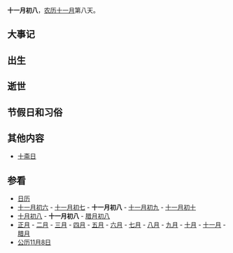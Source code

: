 {{Lunar11Calendar}}
'''十一月初八'''，[[农历|农历]][[十一月_(农历)|十一月]]第八天。

==大事记==

==出生==

==逝世==

==节假日和习俗==

==其他内容==
*[[十斋日|十斋日]]

==参看==
*[[历史上的今天|日历]]
*[[十一月初六|十一月初六]] - [[十一月初七|十一月初七]] - '''十一月初八''' - [[十一月初九|十一月初九]] - [[十一月初十|十一月初十]]
*[[十月初八|十月初八]] - '''十一月初八''' - [[腊月初八|腊月初八]]
*[[正月|正月]] - [[二月_(农历)|二月]] - [[三月_(农历)|三月]] - [[四月_(农历)|四月]] - [[五月_(农历)|五月]] - [[六月_(农历)|六月]] - [[七月_(农历)|七月]] - [[八月_(农历)|八月]] - [[九月_(农历)|九月]] - [[十月_(农历)|十月]] - [[十一月_(农历)|十一月]] - [[腊月|腊月]]
*[[公历|公历]][[11月8日|11月8日]]